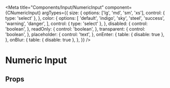 
<Meta
  title="Components/Input/NumericInput"
  component={CNumericInput}
  argTypes={{
    size: {
      options: ['lg', 'md', 'sm', 'xs'],
      control: { type: 'select' },
    },
    color: {
      options: [
        'default',
        'indigo',
        'sky',
        'steel',
        'success',
        'warning',
        'danger',
      ],
      control: { type: 'select' },
    },
    disabled: {
      control: 'boolean',
    },
    readOnly: {
      control: 'boolean',
    },
    transparent: {
      control: 'boolean',
    },
    placeholder: {
      control: 'text',
    },
    onEnter: {
      table: { disable: true },
    },
    onBlur: {
      table: { disable: true },
    },
  }}
/>
<!--- Component documentation -->

# Numeric Input

<Canvas withSource="open">
  <Story name="Overview" story={stories.Overview}></Story>
</Canvas>

## Props

<ArgsTable story="Overview" />
